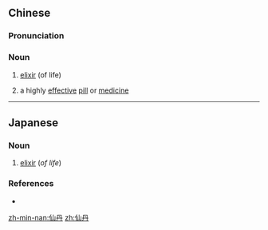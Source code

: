 ==Chinese==
{{zh-forms}}
{{wikipedia|lang=zh}}

===Pronunciation===
{{zh-pron
|m=xiāndān
|c=sin1 daan1
|mn=sian-tan
|cat=n
}}

===Noun===
{{zh-noun}}

# [[elixir]] (of life)
# {{lb|zh|figurative}} a highly [[effective]] [[pill]] or [[medicine]]

----

==Japanese==
{{ja-kanjitab|せん|たん|yomi=on}}

===Noun===
{{ja-noun|せんたん}}

# [[elixir]] (''of life'')

===References===
* {{R:Kojien}}

[[zh-min-nan:仙丹]]
[[zh:仙丹]]